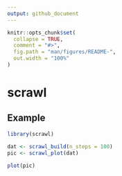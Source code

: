 ```yaml
---
output: github_document
---
```


<!-- README.md is generated from README.Rmd. Please edit that file -->

```r
knitr::opts_chunk$set(
  collapse = TRUE,
  comment = "#>",
  fig.path = "man/figures/README-",
  out.width = "100%"
)
```

# scrawl

<!-- badges: start -->
<!-- badges: end -->


## Example


```r
library(scrawl)

dat <- scrawl_build(n_steps = 100)  
pic <- scrawl_plot(dat)

plot(pic)
```
